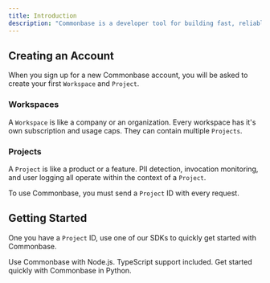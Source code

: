```yaml
---
title: Introduction
description: "Commonbase is a developer tool for building fast, reliable and private LLM integrations."
---
```


## Creating an Account

When you sign up for a new Commonbase account, you will be asked to create your first
`Workspace` and `Project`.

### Workspaces

A `Workspace` is like a company or an organization. Every workspace has
it's own subscription and usage caps. They can contain multiple `Projects`.

### Projects

A `Project` is like a product or a feature. PII detection, invocation monitoring,
and user logging all operate within the context of a `Project`.

To use Commonbase, you must send a `Project` ID with every request.

## Getting Started

One you have a `Project` ID, use one of our SDKs to quickly get started with Commonbase.

<CardGroup cols={2}>
  <Card title="JavaScript SDK" icon="js" href="quickstart/js">
    Use Commonbase with Node.js. TypeScript support included.
  </Card>
  <Card title="Python SDK" icon="python" href="quickstart/python">
    Get started quickly with Commonbase in Python.
  </Card>
</CardGroup>
